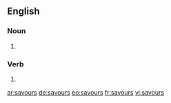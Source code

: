 ==English==

===Noun===
{{head|en|plural}}

# {{plural of|savour|lang=en|nocat=1}}

===Verb===
{{head|en}}

# {{en-third-person singular of|savour}}

[[ar:savours]]
[[de:savours]]
[[eo:savours]]
[[fr:savours]]
[[vi:savours]]